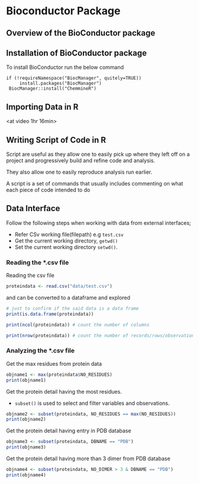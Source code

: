 # Bioconductor Package 
## Overview of the BioConductor package 

## Installation of BioConductor package
To install BioConductor run the below command

```
if (!requireNamespace("BiocManager", quitely=TRUE))
     install.packages("BiocManager")
 BiocManager::install("ChemmineR")
```

## Importing Data in R
<at video 1hr 16min>

## Writing Script of Code in R 
Script are useful as they allow one to easily pick up where they left off on a project and progressively build and refine code and analysis. 

They also allow one to easily reproduce analysis run earlier. 

A script is a set of commands that usually includes commenting on what each piece of code intended to do 

## Data Interface
Follow the following steps when working with data from external interfaces; 

- Refer CSv working file(filepath) e.g `test.csv`
- Get the current working directory, `getwd()`
- Set the current working directory `setwd()`. 

<show a csv file screenshot> 

### Reading the *.csv file 
Reading the csv file 

```r
proteindata <- read.csv("data/test.csv")
```

and can be converted to a dataframe and explored 

```r
# just to confirm if the said data is a data frame 
print(is.data.frame(proteindata))

print(ncol(proteindata)) # count the number of columns 

print(nrow(proteindata)) # count the number of records/rows/observations
```

### Analyzing the *.csv file 

Get the max residues from protein data 
```r
objname1 <- max(proteindata$NO_RESIDUES)
print(objname1)
```

Get the protein detail having the most residues. 

- `subset()` is used to select and filter variables and observations. 
```r
objname2 <- subset(proteindata, NO_RESIDUES == max(NO_RESIDUES))
print(objname2)
```

Get the protein detail having entry in PDB database
```r
objname3 <- subset(proteindata, DBNAME == "PDB")
print(objname3)
```

Get the protein detail having more than 3 dimer from PDB database
```r
objname4 <- subset(proteindata, NO_DIMER > 3 & DBNAME == "PDB")
print(objname4)
```


